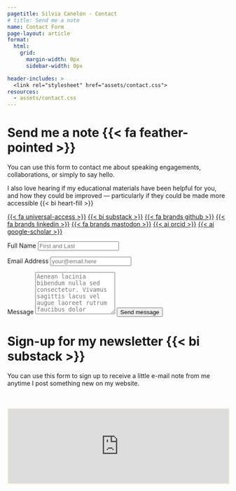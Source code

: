 ```yaml
---
pagetitle: Silvia Canelón - Contact
# title: Send me a note
name: Contact Form
page-layout: article
format: 
  html: 
    grid:
      margin-width: 0px
      sidebar-width: 0px

header-includes: >
  <link rel="stylesheet" href="assets/contact.css">
resources:
  - assets/contact.css
---
```


::: {.grid}

::: {.g-col-5 #note}

# Send me a note {{< fa feather-pointed >}}

You can use this form to contact me about speaking engagements, collaborations, or simply to say hello.

I also love hearing if my educational materials have been helpful for you, and how they could be improved &#8212; particularly if they could be made more accessible {{< bi heart-fill >}}

<a class="link-dark me-1" href="/accessibility.html" title="Accessibility commitment" target="_blank" rel="noopener">{{< fa universal-access >}}</a>
<a class="link-dark me-1" href="https://spcanelon.substack.com" title="Substack" target="_blank" rel="noopener">{{< bi substack >}}</a>
<a class="link-dark me-1" href="https://github.com/spcanelon" title="github" target="_blank" rel="noopener">{{< fa brands github >}}</a>
<a class="link-dark me-1" href="https://linkedin.com/in/spcanelon" title="LinkedIn" target="_blank" rel="noopener">{{< fa brands linkedin >}}</a>
<a class="link-dark me-1" href="https://hachyderm.io/@spcanelon" title="mastodon" target="_blank" rel="noopener">{{< fa brands mastodon >}}</a>
<a class="link-dark me-1" href="https://orcid.org/0000-0003-1709-1394" title="orcid" target="_blank" rel="noopener">{{< ai orcid >}}</a>
<a class="link-dark me-1" href="https://scholar.google.com/citations?user=GAzkvpcAAAAJ&hl=en&oi=ao" title="Google Scholar" target="_blank"rel="noopener">{{< ai google-scholar >}}</a>


:::
<!-- source: https://github.com/mccarthy-m-g/tidytales/blob/main/about/index.qmd#L24-L46 -->

::: {.g-col-1}
:::

::: {.g-col-6 #form}

<form action="https://formspree.io/f/mwkapgzw" method="POST" accept-charset="utf-8">


<label for="full-name">Full Name</label>
<input type="text" name="name" id="full-name" class="form-control" placeholder="First and Last" required>

<label for="email-address">Email Address</label>
<input type="email" name="_replyto" id="email-address" class="form-control" placeholder="your@email.here" required>

<label for="message">Message</label>
  <textarea rows="6" name="message" id="message" class="form-control" placeholder="Aenean lacinia bibendum nulla sed consectetur. Vivamus sagittis lacus vel augue laoreet rutrum faucibus dolor auctor. Donec ullamcorper nulla non metus auctor fringilla nullam quis risus." required></textarea>

<button type="submit" class="btn btn-primary mt-4">Send message</button>
</form>
:::


::: {.g-col-5 #substack}

# Sign-up for my newsletter {{< bi substack >}}

You can use this form to sign up to receive a little e-mail note from me anytime I post something new on my website.


:::

::: {.g-col-1}
:::

::: {.g-col-6 #substack-form}

<br><br>
<iframe src="https://spcanelon.substack.com/embed" width="100%" height="170" style="border:2px solid #FAF0E3; background:white;" frameborder="2" scrolling="no" id="substack-embed"></iframe>

<!-- <div id="custom-substack-embed"></div> -->


<!-- <script> -->
<!--   window.CustomSubstackWidget = { -->
<!--     substackUrl: "spcanelon.substack.com", -->
<!--     placeholder: "your@email.here", -->
<!--     buttonText: "Subscribe", -->
<!--     theme: "custom", -->
<!--     colors: { -->
<!--       primary: "#A23E02", -->
<!--       input: "#FFFBF2", -->
<!--       email: "#173552", -->
<!--       text: "#FFFFFF", -->
<!--     }, -->

<!--     // Go to substackapi.com to unlock custom redirect -->

<!--   }; -->
<!-- </script> -->
<!-- <script src="https://substackapi.com/widget.js" async></script> -->

:::


:::
<!-- end grid -->
